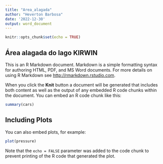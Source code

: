 ```yaml
---
title: "Area_alagada"
author: "Heverton Barbosa"
date: '2022-12-30'
output: word_document
---
```


```r
knitr::opts_chunk$set(echo = TRUE)
```

## Área alagada do lago KIRWIN

This is an R Markdown document. Markdown is a simple formatting syntax for authoring HTML, PDF, and MS Word documents. For more details on using R Markdown see <http://rmarkdown.rstudio.com>.

When you click the **Knit** button a document will be generated that includes both content as well as the output of any embedded R code chunks within the document. You can embed an R code chunk like this:

```r
summary(cars)
```

## Including Plots

You can also embed plots, for example:

```r
plot(pressure)
```

Note that the `echo = FALSE` parameter was added to the code chunk to prevent printing of the R code that generated the plot.
